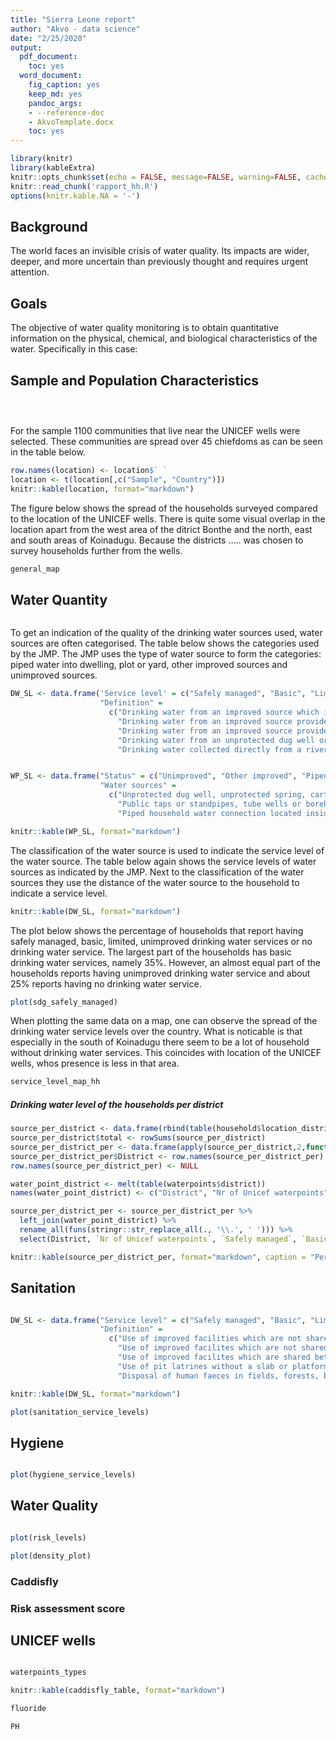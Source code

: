 ```yaml
---
title: "Sierra Leone report"
author: "Akvo - data science"
date: "2/25/2020"
output:
  pdf_document:
    toc: yes
  word_document:
    fig_caption: yes
    keep_md: yes
    pandoc_args:
    - --reference-doc
    - AkvoTemplate.docx
    toc: yes
---
```


```r
library(knitr)
library(kableExtra)
knitr::opts_chunk$set(echo = FALSE, message=FALSE, warning=FALSE, cache=FALSE)
knitr::read_chunk('rapport_hh.R')
options(knitr.kable.NA = '-')

```

## Background
The world faces an invisible crisis of water quality. Its impacts are wider, deeper, and more uncertain than previously thought and requires urgent attention. 


## Goals 
The objective of water quality monitoring is to obtain quantitative information on the physical, chemical, and biological characteristics of the water. Specifically in this case:

## Sample and Population Characteristics


```r
```

```r
```

```r
```

For the sample 1100 communities that live near the UNICEF wells were selected. These communities are spread over 45 chiefdoms as can be seen in the table below.

```r
row.names(location) <- location$` `
location <- t(location[,c("Sample", "Country")])
knitr::kable(location, format="markdown")
```

The figure below shows the spread of the households surveyed compared to the location of the UNICEF wells. There is quite some visual overlap in the location apart from the west area of the ditrict Bonthe and the north, east and south areas of Koinadugu. Because the districts ..... was chosen to survey households further from the wells. 

```r
general_map
```

## Water Quantity

```r
```

To get an indication of the quality of the drinking water sources used, water sources are often categorised. The table below shows the categories used by the JMP. The JMP uses the type of water source to form the categories: piped water into dwelling, plot or yard, other improved sources and unimproved sources. 
  

```r

DW_SL <- data.frame('Service level' = c("Safely managed", "Basic", "Limited", "Unimproved", "No service"),
                    "Definition" = 
                      c("Drinking water from an improved source which is located on premises, available when needed and free of faecal and priority contamination", 
                        "Drinking water from an improved source provided collection time is not more than 30 minutes for a roundtrip, including queuing", 
                        "Drinking water from an improved source provided collection time exceeds 30 minutes for a roundtrip, including queuing",
                        "Drinking water from an unprotected dug well or unprotected spring", 
                        "Drinking water collected directly from a river, dam, lake, pond, stream or irrigation channel"))


WP_SL <- data.frame("Status" = c("Unimproved", "Other improved", "Piped into dwelling, plot or yard"),
                    "Water sources" = 
                      c("Unprotected dug well, unprotected spring, cart with small tank/drum, surface water (river, dam, lake, pond, stream, canal, irrigation channels)", 
                        "Public taps or standpipes, tube wells or boreholes, protected dus wells, protected springs or rainwater collection", 
                        "Piped household water connection located inside the user's dwelling, plot or yard"))

knitr::kable(WP_SL, format="markdown")

```
  
The classification of the water source is used to indicate the service level of the water source. The table below again shows the service levels of water sources as indicated by the JMP. Next to the classification of the water sources they use the distance of the water source to the household to indicate a service level. 

  
```r
knitr::kable(DW_SL, format="markdown")
```
  
  
The plot below shows the percentage of households that report having safely managed, basic, limited, unimproved drinking water services or no drinking water service. The largest part of the households has basic drinking water services, namely 35%. However, an almost equal part of the households reports having unimproved drinking water service and about 25% reports having no drinking water service.
  
```r
plot(sdg_safely_managed)
```
    
When plotting the same data on a map, one can observe the spread of the drinking water service levels over the country. What is noticable is that especially in the south of Koinadugu there seem to be a lot of household without drinking water services. This coincides with location of the UNICEF wells, whos presence is less in that area.

```r
service_level_map_hh
```

##### Drinking water level of the households per district


```r

source_per_district <- data.frame(rbind(table(household$location_district, household$drinking_water_jmp)))
source_per_district$total <- rowSums(source_per_district)
source_per_district_per <- data.frame(apply(source_per_district,2,function(x) round((x/source_per_district$total)*100,2)))
source_per_district_per$District <- row.names(source_per_district_per)
row.names(source_per_district_per) <- NULL

water_point_district <- melt(table(waterpoints$district))
names(water_point_district) <- c("District", "Nr of Unicef waterpoints")

source_per_district_per <- source_per_district_per %>% 
  left_join(water_point_district) %>%
  rename_all(funs(stringr::str_replace_all(., '\\.', ' '))) %>%
  select(District, `Nr of Unicef waterpoints`, `Safely managed`, `Basic`, `Limited`, `Unimproved`, `No service`)

knitr::kable(source_per_district_per, format="markdown", caption = "Percent of housholds with a specific drinking water service level")
```


## Sanitation
```r
```

```r

DW_SL <- data.frame("Service level" = c("Safely managed", "Basic", "Limited", "Unimproved", "Open Defecation"),
                    "Definition" = 
                      c("Use of improved facilities which are not shared with other household and where excreta are safely disposed in situ or transported and treated off-site",
                        "Use of improved facilites which are not shared with other households", 
                        "Use of improved facilites which are shared between two or more households",
                        "Use of pit latrines without a slab or platform, hanging latrines or bucket latrines", 
                        "Disposal of human faeces in fields, forests, bushes, open bodies of water, beaches and other open spaces or with solid waste"))

knitr::kable(DW_SL, format="markdown")  

plot(sanitation_service_levels)

```



## Hygiene

```r
```

```r
plot(hygiene_service_levels)

```

## Water Quality
```r
```

```r
plot(risk_levels)

```

```r
plot(density_plot)

```


### Caddisfly

### Risk assessment score

## UNICEF wells

```r
```

```r
waterpoints_types
```

```r
knitr::kable(caddisfly_table, format="markdown")
```


```r
fluoride

PH
```





